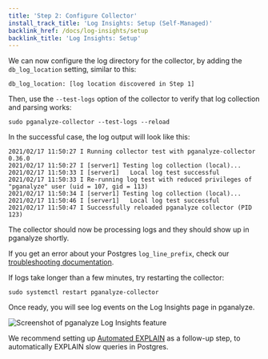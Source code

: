 ```yaml
---
title: 'Step 2: Configure Collector'
install_track_title: 'Log Insights: Setup (Self-Managed)'
backlink_href: /docs/log-insights/setup
backlink_title: 'Log Insights: Setup'
---
```



We can now configure the log directory for the collector, by adding the `db_log_location` setting,
similar to this:

```
db_log_location: [log location discovered in Step 1]
```

Then, use the `--test-logs` option of the collector to verify that log collection and parsing works:

```
sudo pganalyze-collector --test-logs --reload
```

In the successful case, the log output will look like this:

```
2021/02/17 11:50:27 I Running collector test with pganalyze-collector 0.36.0
2021/02/17 11:50:27 I [server1] Testing log collection (local)...
2021/02/17 11:50:33 I [server1]   Local log test successful
2021/02/17 11:50:33 I Re-running log test with reduced privileges of "pganalyze" user (uid = 107, gid = 113)
2021/02/17 11:50:34 I [server1] Testing log collection (local)...
2021/02/17 11:50:46 I [server1]   Local log test successful
2021/02/17 11:50:47 I Successfully reloaded pganalyze collector (PID 123)
```

The collector should now be processing logs and they should show up in pganalyze shortly.

If you get an error about your Postgres `log_line_prefix`, check our
[troubleshooting documentation](https://pganalyze.com/docs/log-insights/setup/self-managed/troubleshooting#collector-test-error-log_line_prefix-not-supported).

If logs take longer than a few minutes, try restarting the collector:

```
sudo systemctl restart pganalyze-collector
```

<PublicOnly>
  <p>
    Once ready, you will see log events on the Log Insights page in pganalyze.
  </p>
  <p>
    <img src={imgLogInsightsScreenshot} alt='Screenshot of pganalyze Log Insights feature' />
  </p>
  <p>
    We recommend setting up <a href="/docs/explain/setup">Automated EXPLAIN</a> as
    a follow-up step, to automatically EXPLAIN slow queries in Postgres.
  </p>
</PublicOnly>
